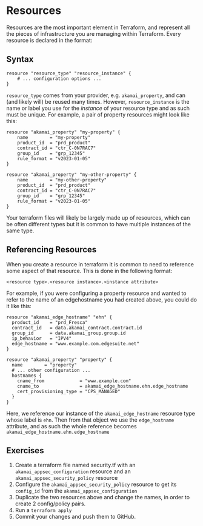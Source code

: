 # Resources

Resources are the most important element in Terraform, and represent all the pieces of infrastructure you are managing within Terraform. Every resource is declared in the format:

## Syntax

```hcl
resource "resource_type" "resource_instance" {
    # ... configuration options ...
}
```

`resource_type` comes from your provider, e.g. `akamai_property`, and can (and likely will) be reused many times. However, `resource_instance` is the name or label you use for the _instance_ of your resource type and as such must be unique. For example, a pair of property resources might look like this:

```hcl {1,9}
resource "akamai_property" "my-property" {
    name        = "my-property"
    product_id  = "prd_product"
    contract_id = "ctr_C-0N7RAC7"
    group_id    = "grp_12345"
    rule_format = "v2023-01-05"
}

resource "akamai_property" "my-other-property" {
    name        = "my-other-property"
    product_id  = "prd_product"
    contract_id = "ctr_C-0N7RAC7"
    group_id    = "grp_12345"
    rule_format = "v2023-01-05"
}
```

Your terraform files will likely be largely made up of resources, which can be often different types but it is common to have multiple instances of the same type.

## Referencing Resources

When you create a resource in terraform it is common to need to reference some aspect of that resource. This is done in the following format:

```hcl
<resource type>.<resource instance>.<instance attribute>
```

For example, if you were configuring a property resource and wanted to refer to the name of an edgehostname you had created above, you could do it like this:

```hcl filename="main.tf" copy {14}
resource "akamai_edge_hostname" "ehn" {
  product_id    = "prd_Fresca"
  contract_id   = data.akamai_contract.contract.id
  group_id      = data.akamai_group.group.id
  ip_behavior   = "IPV4"
  edge_hostname = "www.example.com.edgesuite.net"
}

resource "akamai_property" "property" {
  name        = "property"
  # ... other configuration ...
  hostnames {
    cname_from             = "www.example.com"
    cname_to               = akamai_edge_hostname.ehn.edge_hostname
    cert_provisioning_type = "CPS_MANAGED"
  }
}
```

Here, we reference our instance of the `akamai_edge_hostname` resource type whose label is `ehn`. Then from that object we use the `edge_hostname` attribute, and as such the whole reference becomes `akamai_edge_hostname.ehn.edge_hostname`

## Exercises
1. Create a terraform file named security.tf with an `akamai_appsec_configuration` resource and an `akamai_appsec_security_policy` resource
2. Configure the `akamai_appsec_security_policy` resource to get its `config_id` from the `akamai_appsec_configuration`
3. Duplicate the two resources above and change the names, in order to create 2 config/policy pairs. 
4. Run a `terraform apply`
5. Commit your changes and push them to GitHub. 